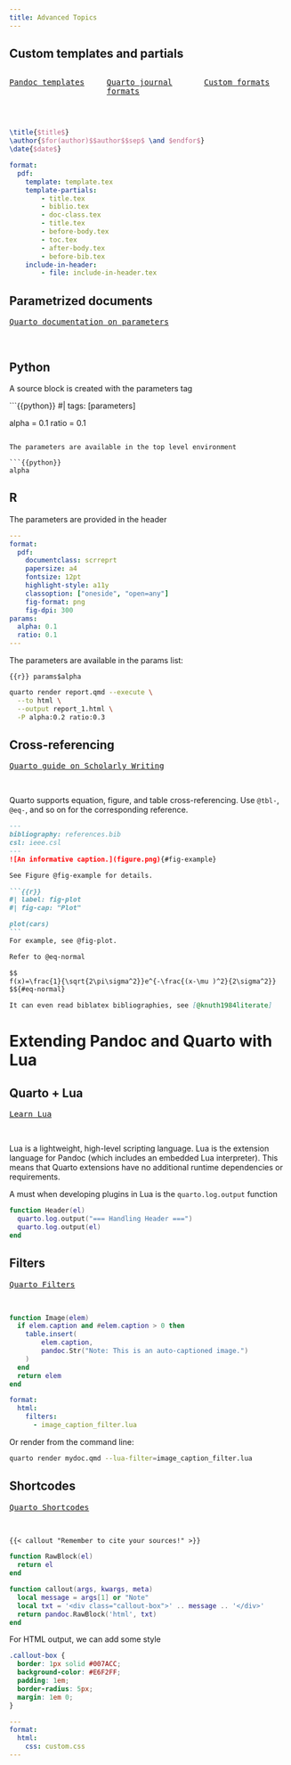 ```yaml
---
title: Advanced Topics
---
```


## Custom templates and partials

:::{.columns}

:::{.column width=30%}
<kbd>[Pandoc templates](https://pandoc.org/MANUAL.html#templates)</kbd>
:::

:::{.column width=30%}
<kbd>[Quarto journal formats](https://quarto.org/docs/journals/formats.html)</kbd>
:::

:::{.column width=30%}
<kbd>[Custom formats](https://quarto.org/docs/extensions/formats.html)</kbd>
:::

:::

<br>

```.tex
\title{$title$}
\author{$for(author)$$author$$sep$ \and $endfor$}
\date{$date$}
```

```.yaml
format:
  pdf:
    template: template.tex
    template-partials:
        - title.tex
        - biblio.tex
        - doc-class.tex
        - title.tex
        - before-body.tex
        - toc.tex
        - after-body.tex
        - before-bib.tex
    include-in-header:
        - file: include-in-header.tex
```

## Parametrized documents

<kbd>[Quarto documentation on parameters](https://quarto.org/docs/computations/parameters.html)</kbd>

<br>

::: {.panel-tabset}

## Python

A source block is created with the parameters tag

```{{python}}
#| tags: [parameters]

alpha = 0.1
ratio = 0.1
```

The parameters are available in the top level environment

```{{python}}
alpha
```

## R

The parameters are provided in the header

```.yaml
---
format:
  pdf:
    documentclass: scrreprt
    papersize: a4
    fontsize: 12pt
    highlight-style: a11y
    classoption: ["oneside", "open=any"]
    fig-format: png
    fig-dpi: 300
params:
  alpha: 0.1
  ratio: 0.1
---
```

The parameters are available in the params list:

```{{r}}
params$alpha
```

:::

```bash
quarto render report.qmd --execute \
  --to html \
  --output report_1.html \
  -P alpha:0.2 ratio:0.3
```


## Cross-referencing

<kbd>[Quarto guide on Scholarly Writing](https://quarto.org/docs/authoring/front-matter.html)</kbd>

<br>

Quarto supports equation, figure, and table cross-referencing. Use `@tbl-`, `@eq-`, and so on for the corresponding reference.

````markdown
---
bibliography: references.bib
csl: ieee.csl
---
![An informative caption.](figure.png){#fig-example}

See Figure @fig-example for details.

```{{r}}
#| label: fig-plot
#| fig-cap: "Plot"

plot(cars)
```
For example, see @fig-plot.

Refer to @eq-normal

$$
f(x)=\frac{1}{\sqrt{2\pi\sigma^2}}e^{-\frac{(x-\mu )^2}{2\sigma^2}}
$${#eq-normal}

It can even read biblatex bibliographies, see [@knuth1984literate]
````


# Extending Pandoc and Quarto with Lua

## Quarto + Lua

<kbd>[Learn Lua](https://learnxinyminutes.com/lua/)</kbd>

<br>

Lua is a lightweight, high-level scripting language. Lua is the extension language for Pandoc (which includes an embedded Lua interpreter). This means that Quarto extensions have no additional runtime dependencies or requirements.


A must when developing plugins in Lua is the `quarto.log.output` function

```.lua
function Header(el)
  quarto.log.output("=== Handling Header ===")
  quarto.log.output(el)
end
```

## Filters

<kbd>[Quarto Filters](https://quarto.org/docs/extensions/filters.html)</kbd>

<br>

```.lua
function Image(elem)
  if elem.caption and #elem.caption > 0 then
    table.insert(
        elem.caption,
        pandoc.Str("Note: This is an auto-captioned image.")
    )
  end
  return elem
end
```

```.yaml
format:
  html:
    filters:
      - image_caption_filter.lua
```

Or render from the command line:

```bash
quarto render mydoc.qmd --lua-filter=image_caption_filter.lua
```

## Shortcodes

<kbd>[Quarto Shortcodes](https://quarto.org/docs/extensions/shortcodes.html)</kbd>

<br>

```markdown
{{< callout "Remember to cite your sources!" >}}
```

```.lua
function RawBlock(el)
  return el
end

function callout(args, kwargs, meta)
  local message = args[1] or "Note"
  local txt = '<div class="callout-box">' .. message .. '</div>'
  return pandoc.RawBlock('html', txt)
end
```

For HTML output, we can add some style

```.css
.callout-box {
  border: 1px solid #007ACC;
  background-color: #E6F2FF;
  padding: 1em;
  border-radius: 5px;
  margin: 1em 0;
}
```

```.yaml
---
format:
  html:
    css: custom.css
---
```
